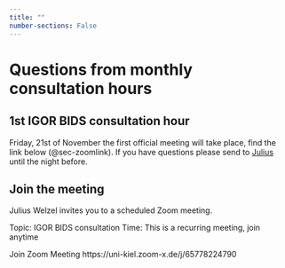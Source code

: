 ```yaml
---
title: ""
number-sections: False
---
```


# Questions from monthly consultation hours

## 1st IGOR BIDS consultation hour
Friday, 21st of November the first official meeting will take place, find the link below (@sec-zoomlink). If you have questions please send to [Julius](mailto:j.welzel@neuologie.uni-kiel.de?subject=[IGOR%20BIDS]) until the night before.

## Join the meeting {#sec-zoomlink}
Julius Welzel invites you to a scheduled Zoom meeting.

Topic: IGOR BIDS consultation
Time: This is a recurring meeting, join anytime

Join Zoom Meeting
https://uni-kiel.zoom-x.de/j/65778224790

